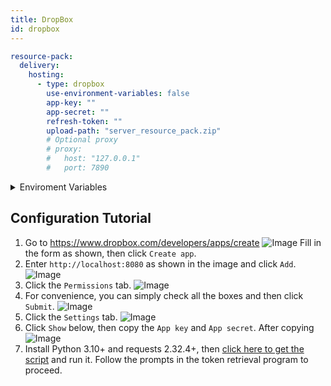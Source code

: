 ```yaml
---
title: DropBox
id: dropbox
---
```


```yaml
resource-pack:
  delivery:
    hosting:
      - type: dropbox
        use-environment-variables: false
        app-key: ""
        app-secret: ""
        refresh-token: ""
        upload-path: "server_resource_pack.zip"
        # Optional proxy
        # proxy:
        #   host: "127.0.0.1"
        #   port: 7890
```

<details>
  <summary>Enviroment Variables</summary>
  - CE_DROPBOX_APP_KEY
  - CE_DROPBOX_APP_SECRET
  - CE_DROPBOX_REFRESH_TOKEN
</details>

## Configuration Tutorial

1. Go to https://www.dropbox.com/developers/apps/create
   ![Image](/img/host/dropbox-1.png)
   Fill in the form as shown, then click `Create app`.
2. Enter `http://localhost:8080` as shown in the image and click `Add`.
   ![Image](/img/host/dropbox-2.png)
3. Click the `Permissions` tab.
   ![Image](/img/host/dropbox-3.png)
4. For convenience, you can simply check all the boxes and then click `Submit`.
   ![Image](/img/host/dropbox-4.png)
5. Click the `Settings` tab.
   ![Image](/img/host/dropbox-5.png)
6. Click `Show` below, then copy the `App key` and `App secret`. After copying
   ![Image](/img/host/dropbox-6.png)
7. Install Python 3.10+ and requests 2.32.4+, then [click here to get the script](/file/dropbox-onedrive.py) and run it. Follow the prompts in the token retrieval program to proceed.
